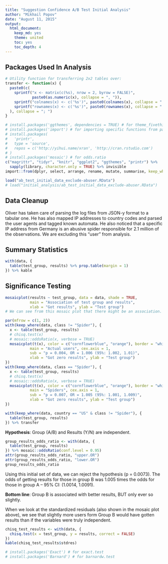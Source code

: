 ```yaml
---
title: "Suggestion Confidence A/B Test Initial Analysis"
author: "Mikhail Popov"
date: "August 11, 2015"
output:
  html_document:
    keep_md: yes
    theme: united
    toc: yes
    toc_depth: 4
---
```


## Packages Used In Analysis

```r
# Utility function for transferring 2x2 tables over:
transfer <- function(x) {
  paste0(c(
    sprintf("x <- matrix(c(%s), nrow = 2, byrow = FALSE)",
            paste0(as.numeric(x), collapse = ", ")),
    sprintf("colnames(x) <- c('%s')", paste0(colnames(x), collapse = "', '")),
    sprintf("rownames(x) <- c('%s')", paste0(rownames(x), collapse = "', '"))
  ), collapse = "; ")
}

# install.packages('ggthemes', dependencies = TRUE) # for theme_fivethirtyeight
# install.packages('import') # for importing specific functions from packages
# install.packages(
#   'printr',
#   type = 'source',
#   repos = c('http://yihui.name/xran', 'http://cran.rstudio.com')
# )
# install.packages('mosaic') # for odds.ratio
c("magrittr", "tidyr", "knitr", "ggplot2", "ggthemes", "printr") %>%
  sapply(library, character.only = TRUE) %>% invisible
import::from(dplyr, select, arrange, rename, mutate, summarise, keep_where = filter)
```

```r
load("ab_test_initial_data_exclude-abuser.RData")
# load("initial_analysis/ab_test_initial_data_exclude-abuser.RData")
```

## Data Cleanup

Oliver has taken care of parsing the log files from JSON-y format to a tabular one. He has also mapped IP addresses to country codes and parsed the user agents and tagged known automata. He also noticed that a specific IP address from Germany is an abusive spider responsible for 2.1 million of the observations. We are excluding this "user" from analysis.

## Summary Statistics

```r
with(data, {
  table(test_group, results) %>% prop.table(margin = 1)
}) %>% kable
```

## Significance Testing

```r
mosaicplot(results ~ test_group, data = data, shade = TRUE,
           main = "Association of test group and results",
           xlab = "Got results", ylab = "Test group")
# We can see from this mosaic plot that there might be an association.
```

```r
par(mfrow = c(1, 2))
with(keep_where(data, class != "Spider"), {
  x <- table(test_group, results)
  # chisq.test(x)
  # mosaic::oddsRatio(x, verbose = TRUE)
  mosaicplot(t(x), color = c("cornflowerblue", "orange"), border = "white",
           main = "Actual users", cex.axis = 1,
           sub = "p = 0.004, OR = 1.006 (95%: 1.002, 1.01)",
           xlab = "Got zero results", ylab = "Test group")
})
with(keep_where(data, class == "Spider"), {
  x <- table(test_group, results)
  # chisq.test(x)
  # mosaic::oddsRatio(x, verbose = TRUE)
  mosaicplot(t(x), color = c("cornflowerblue", "orange"), border = "white",
           main = "Spiders", cex.axis = 1,
           sub = "p = 0.007, OR = 1.005 (95%: 1.001, 1.009)",
           xlab = "Got zero results", ylab = "Test group")
})
```


```r
with(keep_where(data, country == "US" & class != "Spider"), {
  table(test_group, results)
}) %>% transfer
```

**Hypothesis**: Group (A/B) and Results (Y/N) are independent.

```r
group_results_odds_ratio <- with(data, {
  table(test_group, results)
}) %>% mosaic::oddsRatio(conf.level = 0.95)
attr(group_results_odds_ratio, "upper.OR")
attr(group_results_odds_ratio, "lower.OR")
group_results_odds_ratio
```

Using this initial set of data, we can reject the hypothesis (p = 0.0073). The odds of getting results for those in group B was 1.005 times the odds for those in group A -- 95% CI: (1.0014, 1.0091).

**Bottom line**: Group B is associated with better results, BUT only ever so slightly.

When we look at the standardized residuals (also shown in the mosaic plot above), we see that slightly more users form Group B would have gotten results than if the variables were truly independent.

```r
chisq_test_results <- with(data, {
  chisq.test(x = test_group, y = results, correct = FALSE)
})
kable(chisq_test_results$stdres)
```

```r
# install.packages('Exact') # for exact.test
# install.packages('Barnard') # for barnardw.test
```
